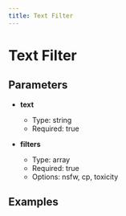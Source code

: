 ```yaml
---
title: Text Filter
---
```


# Text Filter

## Parameters


- **text**
  - Type: string
  - Required: true

- **filters**
  - Type: array
  - Required: true
  - Options: nsfw, cp, toxicity

## Examples

